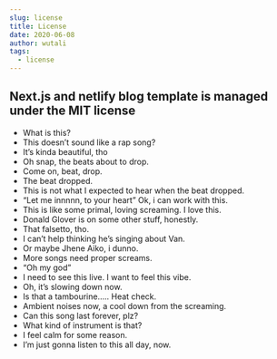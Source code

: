 ```yaml
---
slug: license
title: License
date: 2020-06-08
author: wutali
tags:
  - license
---
```


## Next.js and netlify blog template is managed under the MIT license
- What is this?
- This doesn’t sound like a rap song?
- It’s kinda beautiful, tho
- Oh snap, the beats about to drop.
- Come on, beat, drop.
- The beat dropped.
- This is not what I expected to hear when the beat dropped.
- “Let me innnnn, to your heart” Ok, i can work with this.
- This is like some primal, loving screaming. I love this.
- Donald Glover is on some other stuff, honestly.
- That falsetto, tho.
- I can’t help thinking he’s singing about Van.
- Or maybe Jhene Aiko, i dunno.
- More songs need proper screams.
- “Oh my god”
- I need to see this live. I want to feel this vibe.
- Oh, it’s slowing down now.
- Is that a tambourine….. Heat check.
- Ambient noises now, a cool down from the screaming.
- Can this song last forever, plz?
- What kind of instrument is that?
- I feel calm for some reason.
- I’m just gonna listen to this all day, now.
